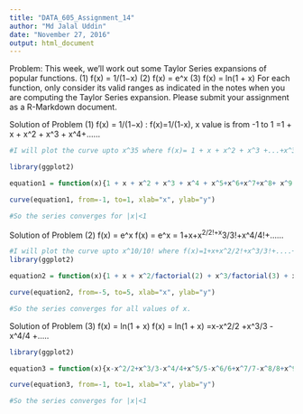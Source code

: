 ---
title: "DATA_605_Assignment_14"
author: "Md Jalal Uddin"
date: "November 27, 2016"
output: html_document
---
Problem: This week, we’ll work out some Taylor Series expansions of popular functions.
(1) f(x) = 1/(1−x)
(2) f(x) = e^x
(3) f(x) = ln(1 + x)
For each function, only consider its valid ranges as indicated in the notes when you are
computing the Taylor Series expansion. Please submit your assignment as a R-Markdown
document.

Solution of Problem (1) f(x) = 1/(1−x) :
f(x)=1/(1-x), x value is from -1 to 1
    =1 + x + x^2 + x^3 + x^4+......

```{r}
#I will plot the curve upto x^35 where f(x)= 1 + x + x^2 + x^3 +...+x^3

library(ggplot2)

equation1 = function(x){1 + x + x^2 + x^3 + x^4 + x^5+x^6+x^7+x^8+ x^9 + x^10 + x^11 + x^12+x^13+x^14+x^15+x^16 + x^17 + x^18 + x^19+x^20+x^21+x^22+ x^23 + x^24 + x^25 + x^25+x^26+x^28+x^29+x^30+x^31+x^32+x^33+x^34+x^35}

curve(equation1, from=-1, to=1, xlab="x", ylab="y")

#So the series converges for |x|<1
```

Solution of Problem (2) f(x) = e^x
f(x) = e^x
     = 1+x+x^2/2!+x^3/3!+x^4/4!+......

```{r}
#I will plot the curve upto x^10/10! where f(x)=1+x+x^2/2!+x^3/3!+....+x^10/10!
library(ggplot2)

equation2 = function(x){1 + x + x^2/factorial(2) + x^3/factorial(3) + x^4/factorial(4) + x^5/factorial(5)+x^6/factorial(6)+x^7/factorial(7)+x^8/factorial(8)+ x^9/factorial(9) + x^10/factorial(10)}

curve(equation2, from=-5, to=5, xlab="x", ylab="y")

#So the series converges for all values of x.

```

Solution of Problem (3) f(x) = ln(1 + x)
f(x) = ln(1 + x)
     =x-x^2/2 +x^3/3 -x^4/4 +.....

```{r}
library(ggplot2)

equation3 = function(x){x-x^2/2+x^3/3-x^4/4+x^5/5-x^6/6+x^7/7-x^8/8+x^9/9-x^10/10+x^11/11-x^12/12+x^13/13-x^14/14+x^15/15}

curve(equation3, from=-1, to=1, xlab="x", ylab="y")

#So the series converges for |x|<1

```

